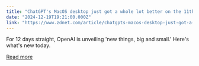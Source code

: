 ```yaml
---
title: "ChatGPT's MacOS desktop just got a whole lot better on the 11th day of OpenAI"
date: "2024-12-19T19:21:00.000Z"
link: "https://www.zdnet.com/article/chatgpts-macos-desktop-just-got-a-whole-lot-better-on-the-11th-day-of-openai/"
---
```


For 12 days straight, OpenAI is unveiling 'new things, big and small.' Here's what's new today.

[Read more](https://www.zdnet.com/article/chatgpts-macos-desktop-just-got-a-whole-lot-better-on-the-11th-day-of-openai/)
